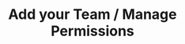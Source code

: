 ---
title: "Add your Team / Manage Permissions"
description: "Learn how to give your Team access to the Dashboard."
---
